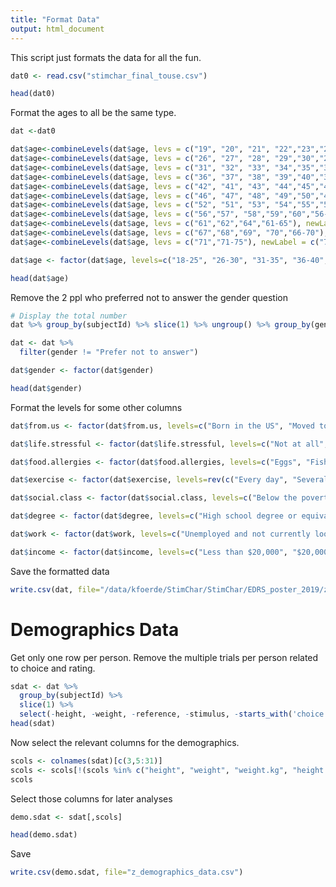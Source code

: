 ```yaml
---
title: "Format Data"
output: html_document
---
```


This script just formats the data for all the fun.

```r
dat0 <- read.csv("stimchar_final_touse.csv")

head(dat0)
```

Format the ages to all be the same type.

```r
dat <-dat0

dat$age<-combineLevels(dat$age, levs = c("19", "20", "21", "22","23","24","25","18-25"), newLabel = c("18-25"))
dat$age<-combineLevels(dat$age, levs = c("26", "27", "28", "29","30","26-30"), newLabel = c("26-30"))
dat$age<-combineLevels(dat$age, levs = c("31", "32", "33", "34","35","31-35"), newLabel = c("31-35"))
dat$age<-combineLevels(dat$age, levs = c("36", "37", "38", "39","40","36-40"), newLabel = c("36-40"))
dat$age<-combineLevels(dat$age, levs = c("42", "41", "43", "44","45","41-45"), newLabel = c("41-45"))
dat$age<-combineLevels(dat$age, levs = c("46", "47", "48", "49","50","46-50", "Above 46"), newLabel = c("46-50"))
dat$age<-combineLevels(dat$age, levs = c("52", "51", "53", "54","55","51-55"), newLabel = c("51-55"))
dat$age<-combineLevels(dat$age, levs = c("56","57", "58","59","60","56-60"), newLabel= c("56-60"))
dat$age<-combineLevels(dat$age, levs = c("61","62","64","61-65"), newLabel = c("61-65"))
dat$age<-combineLevels(dat$age, levs = c("67","68","69", "70","66-70"), newLabel = c("66-70"))
dat$age<-combineLevels(dat$age, levs = c("71","71-75"), newLabel = c("71-75"))

dat$age <- factor(dat$age, levels=c("18-25", "26-30", "31-35", "36-40", "41-45", "46-50","51-55", "56-60", "61-65", "66-70", "71-75"))

head(dat$age)
```

Remove the 2 ppl who preferred not to answer the gender question

```r
# Display the total number
dat %>% group_by(subjectId) %>% slice(1) %>% ungroup() %>% group_by(gender) %>% summarise(n=n())

dat <- dat %>% 
  filter(gender != "Prefer not to answer")

dat$gender <- factor(dat$gender)

head(dat$gender)
```

Format the levels for some other columns

```r
dat$from.us <- factor(dat$from.us, levels=c("Born in the US", "Moved to the US before 1 years old", "Moved to the US before 5 years old", "Moved to the US before 13 years old", "Moved to the US before 21 years old", "Moved to the US before 30 years old", "Moved to the US before 40 years old", "Moved to the US after 41 years old"))

dat$life.stressful <- factor(dat$life.stressful, levels=c("Not at all", "A little ", "Somewhat", "Very", "Extremely"))

dat$food.allergies <- factor(dat$food.allergies, levels=c("Eggs", "Fish/Shellfish", "Gluten", "Milk", "Peanuts", "Soy", "Tree Nuts", "Other", "None"))

dat$exercise <- factor(dat$exercise, levels=rev(c("Every day", "Several times per week", "Once per week", "Several times per month", "Rarely", "Never")))

dat$social.class <- factor(dat$social.class, levels=c("Below the poverty level", "Lower middle class", "Middle class", "Upper middle class", "Upper class"))

dat$degree <- factor(dat$degree, levels=c("High school degree or equivalent (e.g. GED)", "Some college, no degree", "Associate degree (e.g. AA, AS)", "Bachelor's degree (e.g. BA, BS)", "Master's degree (e.g. MA, MS, MEd)", "Professional degree (e.g. MD, DDS, DVM)", "Doctorate (e.g. PhD, EdD)"), labels=c("High School", "Some college", "Associates", "Bachelors", "Masters", "Professional", "Doctorate"))

dat$work <- factor(dat$work, levels=c("Unemployed and not currently looking for work", "Unemployed and currently looking for work", "Retired", "Student", "Homemaker", "Self-employed", "Employed part time (up to 39 hours per week)", "Employed full time (40 or more hours per week)"))

dat$income <- factor(dat$income, levels=c("Less than $20,000", "$20,000 to $34,999", "$35,000 to $49,999", "$50,000 to $74,999", "$75,000 to $99,999", "Over $100,000"))
```

Save the formatted data

```r
write.csv(dat, file="/data/kfoerde/StimChar/StimChar/EDRS_poster_2019/z_trial_data.csv")
```


# Demographics Data

Get only one row per person. Remove the multiple trials per person related to choice and rating.

```r
sdat <- dat %>%
  group_by(subjectId) %>%
  slice(1) %>%
  select(-height, -weight, -reference, -stimulus, -starts_with('choice'), -starts_with('rating'), -starts_with('rt'))
head(sdat)
```

Now select the relevant columns for the demographics.

```r
scols <- colnames(sdat)[c(3,5:31)]
scols <- scols[!(scols %in% c("height", "weight", "weight.kg", "height.m", "highest.weight", "lowest.weight"))]
scols
```

Select those columns for later analyses

```r
demo.sdat <- sdat[,scols]

head(demo.sdat)
```

Save

```r
write.csv(demo.sdat, file="z_demographics_data.csv")
```

